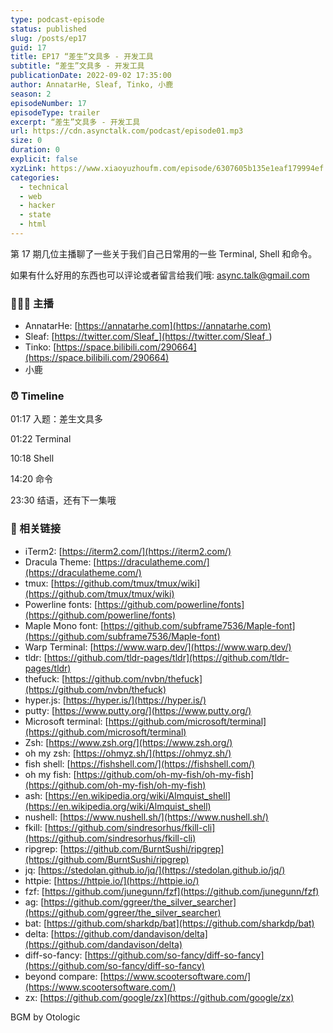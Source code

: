 ```yaml
---
type: podcast-episode
status: published
slug: /posts/ep17
guid: 17
title: EP17 “差生”文具多 - 开发工具
subtitle: “差生”文具多 - 开发工具
publicationDate: 2022-09-02 17:35:00
author: AnnatarHe, Sleaf, Tinko, 小鹿
season: 2
episodeNumber: 17
episodeType: trailer
excerpt: “差生”文具多 - 开发工具
url: https://cdn.asynctalk.com/podcast/episode01.mp3
size: 0
duration: 0
explicit: false
xyzLink: https://www.xiaoyuzhoufm.com/episode/6307605b135e1eaf179994ef
categories:
  - technical
  - web
  - hacker
  - state
  - html
---
```


第 17 期几位主播聊了一些关于我们自己日常用的一些 Terminal, Shell 和命令。

如果有什么好用的东西也可以评论或者留言给我们哦: async.talk@gmail.com

### 👨‍👨‍👦 主播

- AnnatarHe: [https://annatarhe.com](https://annatarhe.com)
- Sleaf: [https://twitter.com/Sleaf_](https://twitter.com/Sleaf_)
- Tinko: [https://space.bilibili.com/290664](https://space.bilibili.com/290664)
- 小鹿

### ⏰ Timeline

01:17 入题：差生文具多

01:22 Terminal

10:18 Shell

14:20 命令

23:30 结语，还有下一集哦

### 🔗  相关链接

- iTerm2: [https://iterm2.com/](https://iterm2.com/)
- Dracula Theme: [https://draculatheme.com/](https://draculatheme.com/)
- tmux: [https://github.com/tmux/tmux/wiki](https://github.com/tmux/tmux/wiki)
- Powerline fonts: [https://github.com/powerline/fonts](https://github.com/powerline/fonts)
- Maple Mono font: [https://github.com/subframe7536/Maple-font](https://github.com/subframe7536/Maple-font)
- Warp Terminal: [https://www.warp.dev/](https://www.warp.dev/)
- tldr: [https://github.com/tldr-pages/tldr](https://github.com/tldr-pages/tldr)
- thefuck: [https://github.com/nvbn/thefuck](https://github.com/nvbn/thefuck)
- hyper.js: [https://hyper.is/](https://hyper.is/)
- putty: [https://www.putty.org/](https://www.putty.org/)
- Microsoft terminal: [https://github.com/microsoft/terminal](https://github.com/microsoft/terminal)
- Zsh: [https://www.zsh.org/](https://www.zsh.org/)
- oh my zsh: [https://ohmyz.sh/](https://ohmyz.sh/)
- fish shell: [https://fishshell.com/](https://fishshell.com/)
- oh my fish: [https://github.com/oh-my-fish/oh-my-fish](https://github.com/oh-my-fish/oh-my-fish)
- ash: [https://en.wikipedia.org/wiki/Almquist_shell](https://en.wikipedia.org/wiki/Almquist_shell)
- nushell: [https://www.nushell.sh/](https://www.nushell.sh/)
- fkill: [https://github.com/sindresorhus/fkill-cli](https://github.com/sindresorhus/fkill-cli)
- ripgrep: [https://github.com/BurntSushi/ripgrep](https://github.com/BurntSushi/ripgrep)
- jq: [https://stedolan.github.io/jq/](https://stedolan.github.io/jq/)
- httpie: [https://httpie.io/](https://httpie.io/)
- fzf: [https://github.com/junegunn/fzf](https://github.com/junegunn/fzf)
- ag: [https://github.com/ggreer/the_silver_searcher](https://github.com/ggreer/the_silver_searcher)
- bat: [https://github.com/sharkdp/bat](https://github.com/sharkdp/bat)
- delta: [https://github.com/dandavison/delta](https://github.com/dandavison/delta)
- diff-so-fancy: [https://github.com/so-fancy/diff-so-fancy](https://github.com/so-fancy/diff-so-fancy)
- beyond compare: [https://www.scootersoftware.com/](https://www.scootersoftware.com/)
- zx: [https://github.com/google/zx](https://github.com/google/zx)

BGM by Otologic
